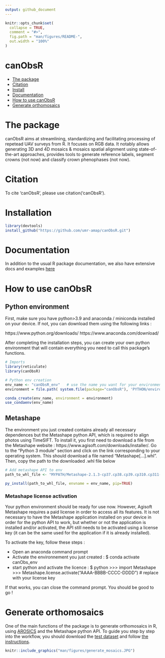 ```yaml
---
output: github_document
---
```


<!-- README.md is generated from README.Rmd. Please edit that file -->

```r
knitr::opts_chunk$set(
  collapse = TRUE,
  comment = "#>",
  fig.path = "man/figures/README-",
  out.width = "100%"
)
```
canObsR
================

  - [The package](#the-package)
  - [Citation](#citation)
  - [Install](#install)
  - [Documentation](#documentation)
  - [How to use canObsR](#how-to-use-canObsR)
  - [Generate orthomosaics](#generate-orthomosaics)

# The package

canObsR aims at streamlining, standardizing and facilitating processing of repetead UAV surveys from R. It focuses on RGB data. It notably allows generating 3D and 4D mosaics & mosaics spatial alignment using state-of-the-art approaches,  provides tools to generate reference labels, segment crowns (not now) and classify crown phenophases (not now).

# Citation

To cite 'canObsR', please use citation('canObsR').


# Installation

```r
library(devtools)
install_github("https://github.com/umr-amap/canObsR.git")
```

# Documentation

In addition to the usual R package documentation, we also have extensive docs and examples [here](https://umr-amap.github.io/canObsR/)


# How to use canObsR

## Python environment

First, make sure you have python>3.9 and anaconda / miniconda installed on your device.
If not, you can download them using the following links :

https://www.python.org/downloads/
https://www.anaconda.com/download/

After completing the installation steps, you can create your own python environment that will contain everything you need to call this package's functions.

```r
# Imports
library(reticulate)
library(canObsR)
```


```r
# Python env creation
env_name <- "canObsR_env"   # use the name you want for your environment
environment = file.path( system.file(package="canObsR"), 'PYTHON/environment.yaml')   # use the environment.yaml file included in the package

conda_create(env_name, environment = environment)
use_condaenv(env_name)
```

## Metashape

The environment you just created contains already all necessary dependences but the Metashape python API, which is required to align photos using TimeSIFT.
To install it, you first need to download a file from the Metashape website : https://www.agisoft.com/downloads/installer/. 
Go to the "Python 3 module" section and click on the link corresponding to your operating system. This should download a file named "Metashape[...].whl". Then, copy the path to the downloaded .whl file below

```r
# Add metashape API to env
path_to_whl_file <- "MYPATH/Metashape-2.1.3-cp37.cp38.cp39.cp310.cp311-none-win_amd64.whl"   #replace with your path

py_install(path_to_whl_file, envname = env_name, pip=TRUE)
```
### Metashape license activation

Your python environment should be ready for use now. However, Agisoft Metashape requires a paid license in order to access all its features.
It is not necessary to have the Metashape application installed on your device in order for the python API to work, but whether or not the application is installed and/or activated, the API still needs to be activated using a license key (it can be the same used for the application if it is already installed).

To activate the key, follow these steps :

- Open an anaconda command prompt
- Activate the environnement you just created :
$ conda activate canObs_env
- start python and activate the licence :
$ python
>>> import Metashape
>>> Metashape.license.activate("AAAA-BBBB-CCCC-DDDD")           # replace with your license key

If that works, you can close the command prompt. You should be good to go !

# Generate orthomosaics

One of the main functions of the package is to generate orthomosaics in R, using 
[AROSICS](https://github.com/GFZ/arosics) and the Metashape python API. To guide you step by step into the workflow, you should download the  [test dataset](https://zenodo.org/uploads/14748367?token=eyJhbGciOiJIUzUxMiJ9.eyJpZCI6ImVhNjBlZWM5LWYwZTEtNGUxNS04ZDRmLWI3MTAwZTdiMTdmNSIsImRhdGEiOnt9LCJyYW5kb20iOiIzYmViYTgxNWE2OGNlYTA1Zjc1YzdmMWUzZTdjZTVkMSJ9.pzx-dAnjJXNp34OIpqfibrHxZxSUSj8FvdLPGd6r4IaJSa5sAW-eme_EenQr0bLPUAjFGhKrZ-OqrVOQ7bLKBw) and follow [the instructions](https://hugolblc.github.io/managecrownsdata/articles/generate_orthomosaics.html).

```r
knitr::include_graphics("man/figures/generate_mosaics.JPG")
```


